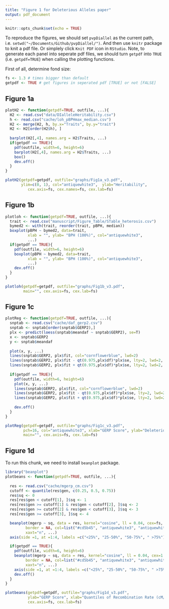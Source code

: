 ```yaml
---
title: "Figure 1 for Deleterious Alleles paper"
output: pdf_document
---
```


```r
knitr::opts_chunk$set(echo = TRUE)
```

To reproduce the figures, we should set `pvpDiallel` as the current path, i.e. `setwd("~/Documents/Github/pvpDiallel/")`. And then use `knitr` package to knit a pdf file. Or simplely click `Knit PDF` icon in `RStudio`. Note, to generate each panel into seperate pdf files, we should turn `getpdf` into `TRUE` (i.e. `getpdf=TRUE`) when calling the plotting functions.

First of all, determine fond size:
```r
fs <- 1.3 # times bigger than default
getpdf <- TRUE # get figures in seperated pdf [TRUE] or not [FALSE]
```

## Figure 1a

```r
plotH2 <- function(getpdf=TRUE, outfile, ...){
  H2 <- read.csv("data/DIalleleHeritability.csv")
  h <- read.csv("cache/loh_pBPHmax_median.csv")
  H2 <- merge(H2, h, by.x="Traits", by.y="trait")
  H2 <- H2[order(H2$h), ]
  
  barplot(H2[,4], names.arg = H2$Traits, ...)
  if(getpdf == TRUE){
    pdf(outfile, width=6, height=6)
    barplot(H2[,4], names.arg = H2$Traits, ...)
    box()
    dev.off()
  }
}

plotH2(getpdf=getpdf, outfile="graphs/Fig1a_v3.pdf",
       ylim=c(0, 1), col="antiquewhite3",  ylab="Heritability", 
          cex.axis=fs, cex.names=fs, cex.lab=fs)
```

## Figure 1b

```r
plotloh <- function(getpdf=TRUE, outfile, ...){
  trait <- read.csv("manuscript/Figure_Table/STable_heterosis.csv")
  bymed2 <- with(trait, reorder(trait, pBPH, median))
  boxplot(pBPH ~ bymed2, data=trait,
          xlab = "", ylab= "BPH (100%)", col="antiquewhite3", 
          ...)
  if(getpdf == TRUE){
    pdf(outfile, width=6, height=6)
    boxplot(pBPH ~ bymed2, data=trait,
          xlab = "", ylab= "BPH (100%)", col="antiquewhite3", 
          ...)
    dev.off()
  }
}

plotloh(getpdf=getpdf, outfile="graphs/Fig1b_v3.pdf",
        main="", cex.axis=fs, cex.lab=fs)
```

## Figure 1c

```r
plotReg <- function(getpdf=TRUE, outfile, ...){
  snptab <- read.csv("cache/daf_gerp2.csv")
  snptab <- snptab[order(snptab$GERP2),]
  plx <- predict(loess(snptab$meandaf ~ snptab$GERP2), se=T)
  x <- snptab$GERP2
  y <- snptab$meandaf
 
  plot(x, y, ...)
  lines(snptab$GERP2, plx$fit, col="cornflowerblue", lwd=2)
  lines(snptab$GERP2, plx$fit - qt(0.975,plx$df)*plx$se, lty=2, lwd=2, col="black")
  lines(snptab$GERP2, plx$fit + qt(0.975,plx$df)*plx$se, lty=2, lwd=2, col="black")
  
  if(getpdf == TRUE){
    pdf(outfile, width=6, height=6)
    plot(x, y, ...)
    lines(snptab$GERP2, plx$fit, col="cornflowerblue", lwd=2)
    lines(snptab$GERP2, plx$fit - qt(0.975,plx$df)*plx$se, lty=2, lwd=2, col="black")
    lines(snptab$GERP2, plx$fit + qt(0.975,plx$df)*plx$se, lty=2, lwd=2, col="black")
  
    dev.off()
  }
}

plotReg(getpdf=getpdf, outfile="graphs/Fig1c_v3.pdf",
        pch=16, col="antiquewhite3", xlab="GERP Score", ylab="Deleterious Allele Frequency", 
        main="", cex.axis=fs, cex.lab=fs)
```

## Figure 1d

To run this chunk, we need to install `beanplot` package.

```r
library("beanplot")
plotbeans <- function(getpdf=TRUE, outfile, ...){
  
  res <- read.csv("cache/mgerp_cm.csv")
  cutoff <- quantile(res$gen, c(0.25, 0.5, 0.75))
  res$sq <- 0
  res[res$gen < cutoff[1], ]$sq <- 1
  res[res$gen >= cutoff[1] & res$gen < cutoff[2], ]$sq <- 2
  res[res$gen >= cutoff[2] & res$gen < cutoff[3], ]$sq <- 3
  res[res$gen >= cutoff[3], ]$sq <- 4

  beanplot(mgerp ~ sq, data = res, kernel="cosine", ll = 0.04, cex=fs, side = "no", cut=10, ylim=c(0.5, 1.5),
         border = NA, col=list("#cd5b45", "antiquewhite3", "antiquewhite3", "antiquewhite3"), 
         xaxt="n", ...)
  axis(side =1, at =1:4, labels =c("<25%", "25-50%", "50-75%", " >75%"), cex.axis=fs)

  if(getpdf == TRUE){
    pdf(outfile, width=6, height=6)
    beanplot(mgerp ~ sq, data = res, kernel="cosine", ll = 0.04, cex=1.5, side = "no", cut=10, ylim=c(0.5, 1.5),
         border = NA, col=list("#cd5b45", "antiquewhite3", "antiquewhite3", "antiquewhite3"), 
         xaxt="n", ...)
    axis(side =1, at =1:4, labels =c("<25%", "25-50%", "50-75%", " >75%"), cex.axis=1.3)
    dev.off()
  }
}

plotbeans(getpdf=getpdf, outfile="graphs/Fig1d_v3.pdf",
          ylab="GERP Score", xlab="Quantiles of Recombination Rate (cM/Mb)",
          cex.axis=fs, cex.lab=fs)
```

